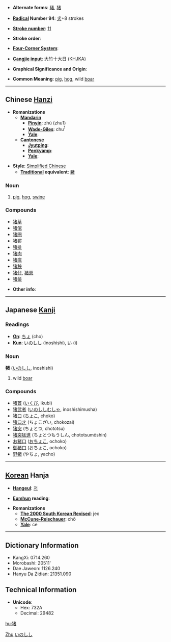 * '''Alternate forms''': [[豬]], [[猪]]

* '''[[Wiktionary:Chinese radical index| Radical]] Number 94''': [[Wiktionary:Chinese radical index 犬|犬]]+8 strokes

* '''[[Wiktionary:Chinese total strokes index|Stroke number]]''': [[Wiktionary:Chinese total strokes index 11|11]]

* '''Stroke order''': 

* '''[[Wiktionary:Chinese four corner index|Four-Corner System]]''': 

* '''[[Wiktionary:Chinese Cangjie index|Cangjie input]]''': 大竹十大日 (KHJKA)

* '''Graphical Significance and Origin''': 

* '''Common Meaning''': [[pig]], [[hog]], wild [[boar]]

----

== Chinese [[Hanzi]] ==

* '''Romanizations'''
** '''[[Mandarin]]'''
*** '''[[Pinyin]]''': zhū (zhu1)
*** '''[[Wade-Giles]]''': chu<sup>1</sup>
*** '''[[Yale]]''': 
** '''[[Cantonese]]'''
*** '''[[Jyutping]]''':
*** '''[[Penkyamp]]''': 
*** '''[[Yale]]''': 

* '''Style''': [[Simplified Chinese]] 
** '''[[Traditional Chinese|Traditional]] equivalent''': [[豬]]

===Noun===

# [[pig]], [[hog]], [[swine]]

===Compounds===
*[[猪草]]
*[[猪倌]]
*[[猪圈]]
*[[猪猡]]
*[[猪排]]
*[[猪肉]]
*[[猪瘟]]
*[[猪秧]]
*[[猪仔]], [[猪崽]]
*[[猪鬃]]

* '''Other info''': 

----

== Japanese [[Kanji]] ==

===Readings===
* '''[[On]]''': [[ちょ]] (cho)
* '''[[Kun]]''': [[いのしし]] (inoshishi), [[い]] (i)

===Noun===
'''猪''' ([[いのしし]], inoshishi)
#wild [[boar]]

===Compounds===
*[[猪首]] ([[いくび]], ikubi)
*[[猪武者]] ([[いのししむしゃ]], inoshishimusha)
*[[猪口]] ([[ちょこ]], choko)
*[[猪口才]] (ちょこざい, chokozai)
*[[猪突]] (ちょとつ, chototsu)
*[[猪突猛進]] (ちょとつもうしん, chototsumōshin)
*[[お猪口]] ([[おちょこ]], ochoko)
*[[御猪口]] (おちょこ, ochoko)
*[[野猪]] (やちょ, yacho)

----

== [[Korean]] Hanja ==

* '''[[Hangeul]]''': [[저]]

* '''[[Eumhun]] reading''': 

* '''Romanizations'''
** '''[[The 2000 South Korean Revised Romanization|The 2000 South Korean Revised]]''': jeo
** '''[[McCune-Reischauer]]''': chŏ
** '''[[Yale]]''': ce

----

== Dictionary Information ==

* KangXi: 0714.260
* Morobashi: 20511'
* Dae Jaweon: 1126.240
* Hanyu Da Zidian: 21351.090

== Technical Information ==

* '''Unicode''':
** Hex: 732A
** Decimal: 29482
[[Category:Chinese nouns|Zhu]] [[Category:Japanese nouns|いのしし]]

[[hu:猪]]
